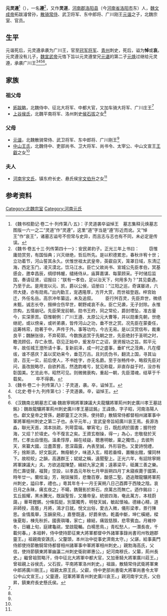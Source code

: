 '''元灵遵'''<ref name=autogenerated1>《魏书校勘记·卷二十·列传第八·五》：子灵道袭卒谥悼王　墓志集释元焕墓志图版一六一之二“灵道”作“灵遵”，这里“道”字当是“遵”形近而讹。又“悼王”作“哀王”，诸墓志谥号不但常与史异，而且志与志也有不同，未必定是传误。</ref>（{{bd|？|| ？|  |}}），一名'''遵'''<ref>《魏书·卷五十三·列传第四十一》：安民弟豹子。正光三年上书曰： 　　窃惟庸勋赏劳，有国恒典；兴灭继绝，哲后所先。是以积德累忠，春秋许宥十世；立功着节，河山誓其永久。伏惟世祖太武皇帝，英叡自天，笼罩日域，东清辽海，西定玉门，凌灭漠北，饮马江水。臣亡父故尚书、宣城公先臣孝伯，冥基感会，邀幸昌辰，绸缪帏幄，缱绻侍从，庙算嘉谋、每蒙顾采。于时储后监国，奏请征贤，诏报曰：“朕有一孝伯，足以治天下，何用多为？”其见委遇，乃至于此。是用宠以元、凯，爵以公侯，诏册曰：“江阳之巡，奇谋屡进，六师大捷，亦有勋焉。”出内勤王，宠遇隆厚，方开大赏，而世祖登遐。梓宫始迁，外任名岳。高宗冲年纂运，未及追叙。 　　臣行舛百灵，先臣弃世，微绩未甄，诚志长夺，搢绅佥伤早世，朝野咸哀不永。臣亡兄袭，无子封除。永惟宗构，五情崩圮。先臣荣宠前朝，勋书王府，同之常伦，爵封堙坠，准古量今，实深荼苦。窃惟朝例：广川王遵、太原公元大曹等，并以勋重先朝，世绝继祀，或以傍亲，或听弟袭，皆传河山之功，垂不世之赏。况先臣在蒙委任，运筹帏帟，勋著于中，声传于外。事等功均，今古无易。是以汉赏信布，裁重良平；魏酬张徐，不弃荀郭。今数族追赏于先朝之世，先臣绝封于圣明之时，瞻流顾侣，存亡永恨。窃见正始中，爰发存亡之诏，褒贤报功之旨。熙平元年，故任城王澄所请十事，复新前泽，成一时之盛事，垂旷代之茂典，凡在缨绂，谁不感庆？盖以奖劝来今，垂范万古。且刘氏伪书，翻流上国，寻其讪谤，百无一实，前后使人，不书姓字，亦无名爵。至于张畅传中，略叙先臣对问，虽改脱略尽，自欲矜高，然逸韵难亏，犹见称载，非直存益于时，没亦有彰国美。乞览此书，昭然可见。则微微衰构，重起一朝，先臣潜魂，结草于千载矣。 　　卒不得袭。</ref>，又作'''灵道'''，[[河南郡|河南郡]][[洛阳县|洛阳县]]（今[[河南省|河南省]][[洛阳市|洛阳市]]东）人，[[魏文成帝|魏文成帝]]拓跋濬曾孙，[[散骑常侍|散骑常侍]]、武卫将军、东中郎将、广川刚王[[元谐|元谐]]之子，北魏宗室、官员。

==生平==
元谐死后，元灵遵承袭为广川王，官至[[冠军将军|冠军将军]]、[[青州|青州]]刺史，死后，谥为'''悼'''或'''哀'''。元灵遵没有儿子，[[魏宣武帝|魏宣武帝]]元恪下旨以元灵遵堂兄[[元谌|元谌]]的第二子[[元焕|元焕]]过继给元灵遵，承袭广川王<ref>《魏书·卷二十·列传第八》：子灵道，袭。卒，谥悼王。</ref><ref>《北史·卷十九·列传第七》：子灵道袭。卒，谥悼王。</ref><ref name=autogenerated1 /><ref name=autogenerated2>《汉魏南北朝墓志汇编·魏故寧朔將軍諫議大夫龍驤將軍荊州刺史廣川孝王墓誌銘》：魏故龍驤將軍荊州刺史廣川孝王墓誌銘」王諱煥，字子昭，河南洛陽人也。獻文皇帝之曾孫，趙郡靈王之次孫，使持節」散騎常侍都督相州諸軍事中軍將軍相州刺史之第二子也。永平元年，」宣武皇帝旨紹廣川哀王焉。長源浩淼，聯光天首，鴻本扶疏，列萼雲端。攀宵宅」日，既彪炳於圖書；握符控海，又炤？於墳史。今不復言之矣。王資玄樹操，得一」為心，忠敬發於天然，仁孝出自懷抱。溫柔惇厚，越在岐嶷，聰惠明敏，稟之獨悟。」去彼所天，來纂大國，泣盡蒸嘗，思深霜露，內表至誠，外形容色。又愛詩悅禮，不」捨斯須，好文翫武，無癈朝夕，味道入玄，精若垂幃，置觴出館，懽同林下。故皎皎」之韻，高邁群王；斌斌之稱，遠聞聖上。正光六年，有詔除寧朔將軍諫議大」夫。方欲追蹤陳楚，緝綜九家之奧；遠慕梁平，砥厲三善之樂。而仁壽徒聲，福賢」空設，以孝昌元年秋七月甲辰朔四月丁未寢疾薨于國第，時年廿一。蘭桂淪」芳，琬琰摧質，悲慟百寮，酸感二聖。迺追贈龍驤將軍荊州刺史，謚曰孝，禮也。」粵其年冬十一月壬寅朔八日己酉葬于西陵之陰。哀日月之永昧，痛玄夜之」不暘，鐫聲影於斯石，庶萬古而無亡。迺作銘曰：」玄丘振耀，黑水騰光，既誕聖哲，又播帝皇。統彼四海，奄此萬方，本枝蔚藹，」華萼鏗鏘。分條孤挺，別葉獨秀，明發天誠，敏起懷袖。德緣心精，道非師授，高藝」月將，鴻才日就。悅文出俗，愛古入微，儀形梁孝，景行陳思。金情風舉，玉韻泉飛，」嘉譽既遠，好爵來依。乾義中斷，坤仁橫絕，樑後夏彫，棟先秋折。國喪璵璠，家亡」綠結，痛毀慈顏，悲零賓血。月維仲冬，日纏上旬，庭建龜祧，堂啟龍輴。白楊思鳥，」青松愁人，一潛長夜，千載何春。」本祖幹，侍中使持節征東大將軍都督中外諸軍事錄尚書司州牧趙郡靈王。」祖親南安譙氏，父釐頭，本州治中從事史濟南太守。」父諶，給事黃門侍郎使持節散騎常侍都督相州諸軍事中軍將軍相州刺史。」親勃海高氏，父信，使持節鎮東將軍幽瀛二州刺史衛尉卿惠公。」妃河南穆氏，父纂，荊州長史。」繼曾祖賀略汗，侍中征北大將軍中都大官，又加車騎大將軍廣川莊王。」曾祖親上谷侯氏，父石拔，平南將軍洛州刺史。」祖諧，散騎常侍武衛將軍東中郎將廣川剛王。」祖親太原王氏，父叡，侍中吏部尚書衛大將軍尚書令太宰公中山文宣王。」父靈遵，冠軍將軍青州刺史廣川哀王。」親河南宇文氏，父伯昇，鎮東府長史懸氏侯。</ref>。

==家族==
{{main|河南元氏世系图 (文成帝系)}}

===祖父母===
*[[拓跋略|拓跋略]]，北魏侍中、征北大将军、中都大官，又加车骑大将军、广川庄王<ref name=autogenerated2 />
*[[上谷侯氏|上谷侯氏]]，北魏平南将军、洛州刺史[[侯石拔|侯石拔]]之女<ref name=autogenerated2 />

===父母===
*[[元谐_(广川王)|元谐]]，北魏散骑常侍、武卫将军、东中郎将、广川刚王<ref name=autogenerated2 />
*[[中山王氏|中山王氏]]，北魏侍中、吏部尚书、卫大将军、尚书令、太宰公、中山文宣王[[王叡|王叡]]之女<ref name=autogenerated2 />

===夫人=== 
*[[河南宇文氏|河南宇文氏]]，镇东府长史、悬氏侯[[宇文伯升|宇文伯升]]之女<ref name=autogenerated2 />

==参考资料==
{{reflist}}

[[Category:北魏宗室|Category:北魏宗室]]
[[Category:河南元氏|Category:河南元氏]]